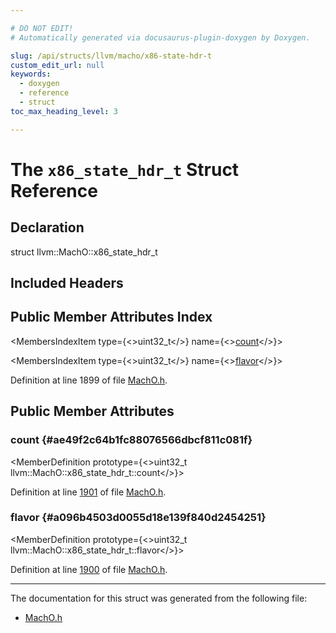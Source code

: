 ```yaml
---

# DO NOT EDIT!
# Automatically generated via docusaurus-plugin-doxygen by Doxygen.

slug: /api/structs/llvm/macho/x86-state-hdr-t
custom_edit_url: null
keywords:
  - doxygen
  - reference
  - struct
toc_max_heading_level: 3

---
```





# The `x86_state_hdr_t` Struct Reference

<DoxygenPage pluginConfig={pluginConfig}>



## Declaration

<CodeBlock>struct llvm::MachO::x86_state_hdr_t</CodeBlock>

## Included Headers

<IncludesList>
<IncludesListItem
  filePath="llvm/BinaryFormat/MachO.h"
  permalink="/docs/api/files/include/include/llvm/include/llvm/binaryformat/macho-h"
  isLocal="true" />
</IncludesList>

## Public Member Attributes Index

<MembersIndex>

<MembersIndexItem
  type={<>uint32&#95;t</>}
  name={<><a href="#ae49f2c64b1fc88076566dbcf811c081f">count</a></>}>
</MembersIndexItem>

<MembersIndexItem
  type={<>uint32&#95;t</>}
  name={<><a href="#a096b4503d0055d18e139f840d2454251">flavor</a></>}>
</MembersIndexItem>

</MembersIndex>


Definition at line 1899 of file <a href="/docs/api/files/include/include/llvm/include/llvm/binaryformat/macho-h">MachO.h</a>.

<SectionDefinition>

## Public Member Attributes

### count {#ae49f2c64b1fc88076566dbcf811c081f}

<MemberDefinition
  prototype={<>uint32&#95;t llvm::MachO::x86&#95;state&#95;hdr&#95;t::count</>}>

Definition at line <a href="/docs/api/files/include/include/llvm/include/llvm/binaryformat/macho-h/#l01901">1901</a> of file <a href="/docs/api/files/include/include/llvm/include/llvm/binaryformat/macho-h">MachO.h</a>.
</MemberDefinition>

### flavor {#a096b4503d0055d18e139f840d2454251}

<MemberDefinition
  prototype={<>uint32&#95;t llvm::MachO::x86&#95;state&#95;hdr&#95;t::flavor</>}>

Definition at line <a href="/docs/api/files/include/include/llvm/include/llvm/binaryformat/macho-h/#l01900">1900</a> of file <a href="/docs/api/files/include/include/llvm/include/llvm/binaryformat/macho-h">MachO.h</a>.
</MemberDefinition>

</SectionDefinition>

<hr/>

The documentation for this struct was generated from the following file:

<ul>
<li><a href="/docs/api/files/include/include/llvm/include/llvm/binaryformat/macho-h">MachO.h</a></li>
</ul>

</DoxygenPage>
